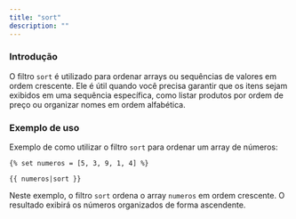 ```yaml
---
title: "sort"
description: ""
---
```


### Introdução

O filtro `sort` é utilizado para ordenar arrays ou sequências de valores em ordem crescente. Ele é útil quando você precisa garantir que os itens sejam exibidos em uma sequência específica, como listar produtos por ordem de preço ou organizar nomes em ordem alfabética.

### Exemplo de uso

Exemplo de como utilizar o filtro `sort` para ordenar um array de números:

```twig
{% set numeros = [5, 3, 9, 1, 4] %}

{{ numeros|sort }}
```

Neste exemplo, o filtro `sort` ordena o array `numeros` em ordem crescente. O resultado exibirá os números organizados de forma ascendente.
